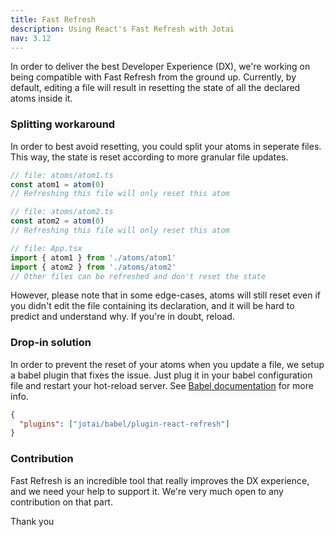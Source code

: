 ```yaml
---
title: Fast Refresh
description: Using React's Fast Refresh with Jotai
nav: 3.12
---
```


In order to deliver the best Developer Experience (DX), we're working on being compatible with Fast Refresh from the ground up.
Currently, by default, editing a file will result in resetting the state of all the declared atoms inside it.

### Splitting workaround

In order to best avoid resetting, you could split your atoms in seperate files. This way, the state is reset according to more granular file updates.

```ts
// file: atoms/atom1.ts
const atom1 = atom(0)
// Refreshing this file will only reset this atom
```

```ts
// file: atoms/atom2.ts
const atom2 = atom(0)
// Refreshing this file will only reset this atom
```

```ts
// file: App.tsx
import { atom1 } from './atoms/atom1'
import { atom2 } from './atoms/atom2'
// Other files can be refreshed and don't reset the state
```

However, please note that in some edge-cases, atoms will still reset even if you didn't edit the file containing its declaration, and it will be hard to predict and understand why. If you're in doubt, reload.

### Drop-in solution

In order to prevent the reset of your atoms when you update a file, we setup a babel plugin that fixes the issue.
Just plug it in your babel configuration file and restart your hot-reload server. See [Babel documentation](../api/babel.mdx) for more info.

```json
{
  "plugins": ["jotai/babel/plugin-react-refresh"]
}
```

### Contribution

Fast Refresh is an incredible tool that really improves the DX experience, and we need your help to support it. We're very much open to any contribution on that part.

Thank you
